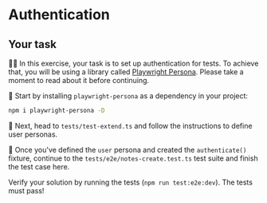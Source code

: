 # Authentication

## Your task

👨‍💼 In this exercise, your task is to set up authentication for tests. To achieve that, you will be using a library called [Playwright Persona](https://github.com/kettanaito/playwright-persona). Please take a moment to read about it before continuing.

🐨 Start by installing `playwright-persona` as a dependency in your project:

```sh
npm i playwright-persona -D
```

🐨 Next, head to <InlineFile file="./tests/test-extend.ts">`tests/test-extend.ts`</InlineFile> and follow the instructions to define user personas.

🐨 Once you've defined the `user` persona and created the `authenticate()` fixture, continue to the <InlineFile file="./tests/e2e/notes-create.test.ts">`tests/e2e/notes-create.test.ts`</InlineFile> test suite and finish the test case here.

Verify your solution by running the tests (`npm run test:e2e:dev`). The tests must pass!
